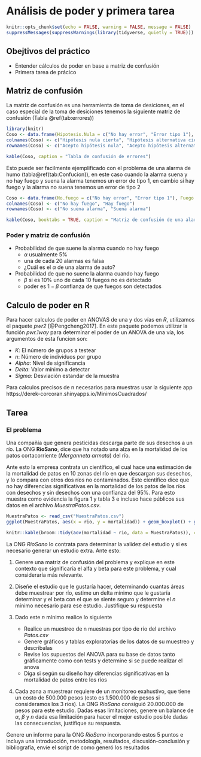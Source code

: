 # Análisis de poder y primera tarea {#Poder}

```r
knitr::opts_chunk$set(echo = FALSE, warning = FALSE, message = FALSE)
suppressMessages(suppressWarnings(library(tidyverse, quietly = TRUE)))
```
## Obejtivos del práctico

* Entender cálculos de poder en base a matriz de confusión
* Primera tarea de prácico

## Matriz de confusión

La matriz de confusión es una herramienta de toma de desiciones, en el caso especial de la toma de desiciones tenemos la siguiente matriz de confusión (Tabla \@ref(tab:errores))

```r
library(knitr)
Coso <- data.frame(Hipotesis.Nula = c("No hay error", "Error tipo 1"), Hipostesis.alternativa =c("Error tipo 2", "No hay error"))
colnames(Coso) <- c("Hipótesis nula cierta", "Hipótesis alternativa cierta")
rownames(Coso) <- c("Acepto hipótesis nula", "Acepto hipótesis alternativa")

```

```r
kable(Coso, caption = "Tabla de confusión de errores")

```


Esto puede ser facilmente ejemplificado con el problema de una alarma de humo (tabla\@ref(tab:Confucion)), en este caso cuando la alarma suena y no hay fuego y suena la alarma tenemos un error de tipo 1, en cambio si hay fuego y la alarma no suena tenemos un error de tipo 2

```r
Coso <- data.frame(No.fuego = c("No hay error", "Error tipo 1"), Fuego =c("Error tipo 2", "No hay error"))
colnames(Coso) <- c("No hay fuego", "Hay fuego")
rownames(Coso) <- c("No suena alarma", "Suena alarma")
```


```r
kable(Coso, booktabs = TRUE, caption = "Matriz de confusión de una alarma de incendio")
```

### Poder y matriz de confusión

* Probabilidad de que suene la alarma cuando no hay fuego
    + $\alpha$ usualmente 5% 
    + una de cada 20 alarmas es falsa
    + ¿Cuál es el $\alpha$ de una alarma de auto?
* Probabilidad de que no suene la alarma cuando hay fuego
    + $\beta$ si es 10% uno de cada 10 fuegos no es detectado
    + poder es $1-\beta$ confianza de que fuegos son detectados

## Calculo de poder en R

Para hacer calculos de poder en ANOVAS de una y dos vías en *R*, utilizamos el paquete *pwr2* [@Pengcheng2017]. En este paquete podemos utilizar la función *pwr.1way* para determinar el poder de un ANOVA de una vía, los argumentos de esta funcion son:

* *K*: El número de grupos a testear
* *n*: Número de individuos por grupo
* *Alpha*: Nivel de significancia
* *Delta*: Valor mínimo a detectar
* *Sigma*: Desviación estandar de la muestra

Para calculos precisos de n necesarios para muestras usar la siguiente app
https://derek-corcoran.shinyapps.io/MinimosCuadrados/

## Tarea

### El problema

Una compañía que genera pesticidas descarga parte de sus desechos a un río. La ONG **RioSano**, dice que ha notado una alza en la mortalidad de los patos cortacorriente (*Merganneta armata*) del río.

Ante esto la empresa contrata un científico, el cual hace una estimación de la mortalidad de patos en 10 zonas del río en que descargan sus desechos, y lo compara con otros dos ríos no contaminados. Este científico dice que no hay diferencias significativas en la mortalidad de los patos de los ríos con desechos y sin desechos con una confianza del 95%. Para esto muestra como evidencia la figura 1 y tabla 3 e incluso hace públicos sus datos en el archivo *MuestraPatos.csv*.

```r
MuestraPatos <- read_csv("MuestraPatos.csv")
ggplot(MuestraPatos, aes(x = rio, y = mortalidad)) + geom_boxplot() + geom_jitter(aes(color = rio)) + theme_classic()
```

```r
knitr::kable(broom::tidy(aov(mortalidad ~ rio, data = MuestraPatos)), caption = "Tabla de ANOVA de una vía de la mortalidad de patos de los tres ríos")
```

La ONG *RioSano* lo contrata para determinar la validez del estudio y si es necesario generar un estudio extra. Ante esto:

1. Genere una matriz de confusión del problema y explique en este contexto que significaría el alfa y beta para este problema, y cual consideraría más relevante.

2. Diseñe el estudio que le gustaría hacer, determinando cuantas áreas debe muestrear por río, estime un delta mínimo que le gustaría determinar y el beta con el que se siente seguro y determine el *n* mínimo necesario para ese estudio. Justifique su respuesta

4. Dado este *n* mínimo realice lo siguiente
    + Realice un muestreo de n muestras por tipo de río del archivo *Patos.csv*
    + Genere gráficos y tablas exploratorias de los datos de su muestreo y describalas
    + Revise los supuestos del ANOVA para su base de datos tanto gráficamente como con tests y determine si se puede realizar el anova
    + Diga si según su diseño hay diferencias significativas en la mortalidad de patos entre los ríos

5. Cada zona a muestrear requiere de un monitoreo exahustivo, que tiene un costo de 500.000 pesos (esto es 1.500.000 de pesos si consideramos los 3 ríos). La ONG *RioSano* consiguió 20.000.000 de pesos para este estudio. Dadas esas limitaciones, genere un balance de $\alpha$, $\beta$ y $n$ dada esa limitación para hacer el mejor estudio posible dadas las consecuencias, justifique su respuesta.

Genere un informe para la ONG *RioSano* incorporando estos 5 puntos e incluya una introducción, metodología, resultados, discusión-conclusión y bibliografía, envíe el script de como generó los resultados